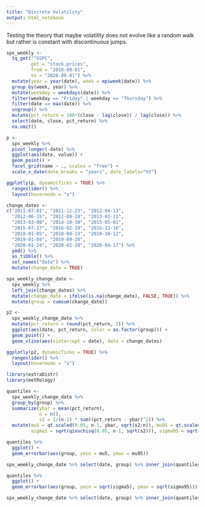```yaml
---
title: "Discrete Volatility"
output: html_notebook
---
```

Testing the theory that maybe volatility does not evolve like a random walk but
rather is constant with discontinuous jumps.

```r
spx_weekly <-
  tq_get("^GSPC",
         get = "stock.prices",
         from = "2010-09-01",
         to = "2020-09-01") %>%
  mutate(year = year(date), week = epiweek(date)) %>%
  group_by(week, year) %>%
  mutate(weekday = weekdays(date)) %>%
  filter(weekday == "Friday" | weekday == "Thursday") %>%
  filter(date == max(date)) %>%
  ungroup() %>%
  mutate(pct_return = 100*(close - lag(close)) / lag(close)) %>%
  select(date, close, pct_return) %>%
  na.omit()

p <-
  spx_weekly %>%
  pivot_longer(-date) %>%
  ggplot(aes(date, value)) +
  geom_point() +
  facet_grid(name ~ ., scales = "free") +
  scale_x_date(date_breaks = "years", date_labels="%Y")

ggplotly(p, dynamicTicks = TRUE) %>%
  rangeslider() %>%
  layout(hovermode = "x")
```

```r

change_dates <-
c("2011-07-01", "2011-12-23", "2012-04-13",
  "2012-06-15", "2012-09-28", "2013-01-11",
  "2013-03-08", "2014-10-10", "2015-05-01",
  "2015-07-17", "2016-02-19", "2016-12-16",
  "2018-01-05", "2018-04-13", "2018-10-12",
  "2019-01-04", "2019-09-20",
  "2020-01-24", "2020-02-28", "2020-04-17") %>%
  ymd() %>%
  as_tibble() %>%
  set_names("date") %>%
  mutate(change_date = TRUE)

spx_weekly_change_date <-
  spx_weekly %>%
  left_join(change_dates) %>%
  mutate(change_date = ifelse(is.na(change_date), FALSE, TRUE)) %>%
  mutate(group = cumsum(change_date))

p2 <-
  spx_weekly_change_date %>%
  mutate(pct_return = round(pct_return, 2)) %>%
  ggplot(aes(date, pct_return, color = as.factor(group))) +
  geom_point() +
  geom_vline(aes(xintercept = date), data = change_dates)

ggplotly(p2, dynamicTicks = TRUE) %>%
  rangeslider() %>%
  layout(hovermode = "x")
```

```r
library(extraDistr)
library(metRology)

quantiles <-
  spx_weekly_change_date %>%
  group_by(group) %>%
  summarize(ybar = mean(pct_return),
            n = n(),
            s2 = 1/(n-1) * sum((pct_return - ybar)^2)) %>%
  mutate(mu5 = qt.scaled(0.05, n-1, ybar, sqrt(s2/n)), mu95 = qt.scaled(0.95, n-1, ybar, sqrt(s2/n))+ybar,
         sigma5 = sqrt(qinvchisq(0.05, n-1, sqrt(s2))), sigma95 = sqrt(qinvchisq(0.95, n-1, sqrt(s2))))

quantiles %>%
  ggplot() +
  geom_errorbar(aes(group, ymin = mu5, ymax = mu95))

spx_weekly_change_date %>% select(date, group) %>% inner_join(quantiles) %>% ggplot(aes(date, fill = as.factor(group))) + geom_ribbon(aes(ymin = mu5, ymax = mu95))

quantiles %>%
  ggplot() +
  geom_errorbar(aes(group, ymin = sqrt(sigma5), ymax = sqrt(sigma95)))

spx_weekly_change_date %>% select(date, group) %>% inner_join(quantiles) %>% ggplot(aes(date, fill = as.factor(group))) + geom_ribbon(aes(ymin = sigma5, ymax = sigma95))
```

